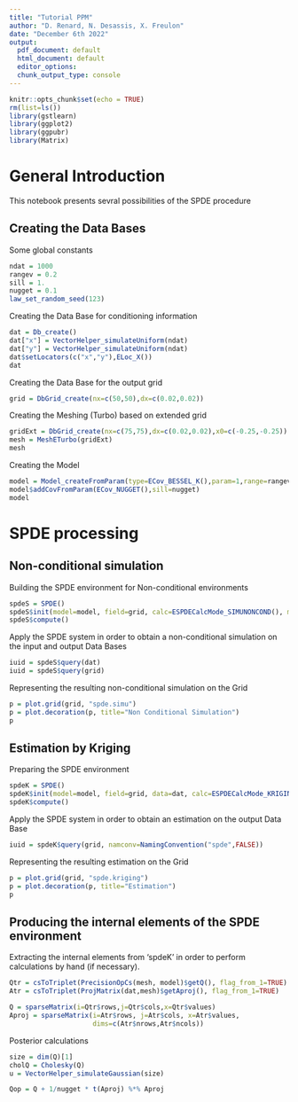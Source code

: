 ```yaml
---
title: "Tutorial PPM"
author: "D. Renard, N. Desassis, X. Freulon"
date: "December 6th 2022"
output:
  pdf_document: default
  html_document: default
  editor_options: 
  chunk_output_type: console
---
```


```r
knitr::opts_chunk$set(echo = TRUE)
rm(list=ls())
library(gstlearn)
library(ggplot2)
library(ggpubr)
library(Matrix)
```

# General Introduction

This notebook presents sevral possibilities of the SPDE procedure

## Creating the Data Bases

Some global constants

```r
ndat = 1000
rangev = 0.2
sill = 1.
nugget = 0.1
law_set_random_seed(123)
```

Creating the Data Base for conditioning information

```r
dat = Db_create()
dat["x"] = VectorHelper_simulateUniform(ndat)
dat["y"] = VectorHelper_simulateUniform(ndat)
dat$setLocators(c("x","y"),ELoc_X())
dat
```

Creating the Data Base for the output grid

```r
grid = DbGrid_create(nx=c(50,50),dx=c(0.02,0.02))
```

Creating the Meshing (Turbo) based on extended grid

```r
gridExt = DbGrid_create(nx=c(75,75),dx=c(0.02,0.02),x0=c(-0.25,-0.25))
mesh = MeshETurbo(gridExt)
mesh
```

Creating the Model

```r
model = Model_createFromParam(type=ECov_BESSEL_K(),param=1,range=rangev,sill=sill)
model$addCovFromParam(ECov_NUGGET(),sill=nugget)
model
```

# SPDE processing

## Non-conditional simulation

Building the SPDE environment for Non-conditional environments

```r
spdeS = SPDE()
spdeS$init(model=model, field=grid, calc=ESPDECalcMode_SIMUNONCOND(), mesh=mesh)
spdeS$compute()
```

Apply the SPDE system in order to obtain a non-conditional simulation on the input and output Data Bases

```r
iuid = spdeS$query(dat)
iuid = spdeS$query(grid)
```

Representing the resulting non-conditional simulation on the Grid

```r
p = plot.grid(grid, "spde.simu")
p = plot.decoration(p, title="Non Conditional Simulation")
p
```

## Estimation by Kriging

Preparing the SPDE environment

```r
spdeK = SPDE()
spdeK$init(model=model, field=grid, data=dat, calc=ESPDECalcMode_KRIGING(), mesh=mesh)
spdeK$compute()
```

Apply the SPDE system in order to obtain an estimation on the output Data Base

```r
iuid = spdeK$query(grid, namconv=NamingConvention("spde",FALSE))
```

Representing the resulting estimation on the Grid

```r
p = plot.grid(grid, "spde.kriging")
p = plot.decoration(p, title="Estimation")
p
```

## Producing the internal elements of the SPDE environment

Extracting the internal elements from 'spdeK' in order to perform calculations by hand (if necessary).

```r
Qtr = csToTriplet(PrecisionOpCs(mesh, model)$getQ(), flag_from_1=TRUE)
Atr = csToTriplet(ProjMatrix(dat,mesh)$getAproj(), flag_from_1=TRUE)

Q = sparseMatrix(i=Qtr$rows,j=Qtr$cols,x=Qtr$values)
Aproj = sparseMatrix(i=Atr$rows, j=Atr$cols, x=Atr$values,
                     dims=c(Atr$nrows,Atr$ncols))
```

Posterior calculations

```r
size = dim(Q)[1]
cholQ = Cholesky(Q)
u = VectorHelper_simulateGaussian(size)
```

```r
Qop = Q + 1/nugget * t(Aproj) %*% Aproj
```

